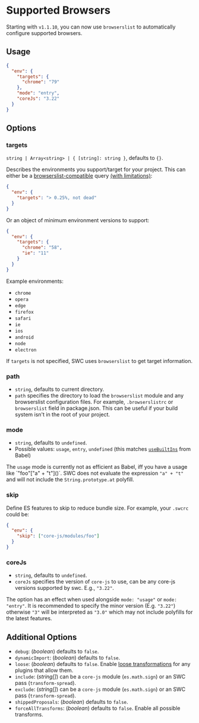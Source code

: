 
# Supported Browsers

Starting with `v1.1.10`, you can now use `browserslist` to automatically configure supported browsers.

## Usage

```json filename=".swcrc" copy
{
  "env": {
    "targets": {
      "chrome": "79"
    },
    "mode": "entry",
    "coreJs": "3.22"
  }
}
```

## Options

### targets

`string | Array<string> | { [string]: string }`, defaults to `{}`.

Describes the environments you support/target for your project. This can either be a [browserslist-compatible](https://github.com/ai/browserslist) query [(with limitations)](https://github.com/browserslist/browserslist-rs#limitations):

```json filename=".swcrc" copy
{
  "env": {
    "targets": "> 0.25%, not dead"
  }
}
```

Or an object of minimum environment versions to support:

```json filename=".swcrc" copy
{
  "env": {
    "targets": {
      "chrome": "58",
      "ie": "11"
    }
  }
}
```

Example environments:

- `chrome`
- `opera`
- `edge`
- `firefox`
- `safari`
- `ie`
- `ios`
- `android`
- `node`
- `electron`

If `targets` is not specified, SWC uses `browserslist` to get target information.

### path

- `string`, defaults to current directory.
- `path` specifies the directory to load the `browserslist` module and any browserslist configuration files. For example, `.browserslistrc` or `browserslist` field in package.json. This can be useful if your build system isn't in the root of your project.

### mode

- `string`, defaults to `undefined`.
- Possible values: `usage`, `entry`, `undefined` (this matches [`useBuiltIns`](https://babeljs.io/docs/en/babel-preset-env#usebuiltins) from Babel)

<Callout emoji="⚠️">
  The <code>usage</code> mode is currently not as efficient as Babel, iff you have a usage like `"foo"["a" + "t"]()`.
  SWC does not evaluate the expression <code>"a" + "t"</code> and will not include the <code>String.prototype.at</code> polyfill.
</Callout>

### skip

Define ES features to skip to reduce bundle size. For example, your `.swcrc` could be:

```json filename=".swcrc" copy
{
  "env": {
    "skip": ["core-js/modules/foo"]
  }
}
```

### coreJs

- `string`, defaults to `undefined`.
- `coreJs` specifies the version of `core-js` to use, can be any core-js versions supported by swc. E.g., `"3.22"`.

The option has an effect when used alongside `mode: "usage"` or `mode: "entry"`. It is recommended to specify the minor version (E.g. `"3.22"`) otherwise `"3"` will be interpreted as `"3.0"` which may not include polyfills for the latest features.

## Additional Options

- `debug`: (_boolean_) defaults to `false`.
- `dynamicImport`: (_boolean_) defaults to `false`.
- `loose`: (_boolean_) defaults to `false`. Enable [loose transformations](http://2ality.com/2015/12/babel6-loose-mode.html) for any plugins that allow them.
- `include`: (_string[]_) can be a `core-js` module (`es.math.sign`) or an SWC pass (`transform-spread`).
- `exclude`: (_string[]_) can be a `core-js` module (`es.math.sign`) or an SWC pass (`transform-spread`).
- `shippedProposals`: (_boolean_) defaults to `false`.
- `forceAllTransforms`: (_boolean_) defaults to `false`. Enable all possible transforms.
